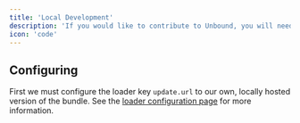 ```yaml
---
title: 'Local Development'
description: 'If you would like to contribute to Unbound, you will need to set up your own bundle locally.'
icon: 'code'
---
```



## Configuring
First we must configure the loader key `update.url` to our own, locally hosted version of the bundle. See the [loader configuration page](/loader/configuration) for more information.